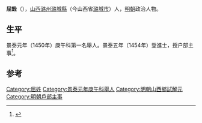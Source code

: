 {{Otheruses|other=名为屈銓的其他人物|屈銓}}

'''屈銓'''（{{bd|？||？}}），[[山西|山西]][[潞州|潞州]][[潞城縣|潞城縣]]（今山西省[[潞城市|潞城市]]）人，[[明朝|明朝]]政治人物。

== 生平 ==
景泰元年（1450年）庚午科第一名舉人。景泰五年（1454年）登進士，授户部主事<ref>{{cite news|author=长治市地方志办公室|title=潞城县进士名录|url=http://www.dfz.changzhi.gov.cn/960rn.jsp?urltype=news.NewsContentUrl&wbnewsid=231848&wbtreeid=21514|accessdate=2013-08-14|newspaper=长治市地方志办公室|deadurl=yes|archiveurl=https://web.archive.org/web/20130819014604/http://www.dfz.changzhi.gov.cn/960rn.jsp?urltype=news.NewsContentUrl&wbnewsid=231848&wbtreeid=21514|archivedate=2013年8月19日|df=}}</ref>。

==参考==
{{reflist}}

{{景泰五年甲戌科殿試金榜}}

{{Authority control}}

{{DEFAULTSORT:Qu屈}}
[[Category:屈姓|Category:屈姓]]
[[Category:景泰元年庚午科舉人|Category:景泰元年庚午科舉人]]
[[Category:明朝山西鄉試解元|Category:明朝山西鄉試解元]]
[[Category:明朝戶部主事|Category:明朝戶部主事]]


{{明朝人物小作品}}